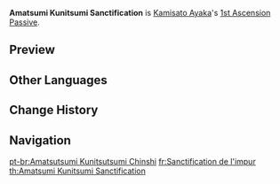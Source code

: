{{Talent Infobox
|image         = Talent Amatsumi Kunitsumi Sanctification.png
|character     = Kamisato Ayaka
|type          = 1st Ascension Passive
|info          = After using [[Kamisato Art: Hyouka]], Kamisato Ayaka's Normal and Charged attacks deal 30% increased DMG for 6s.
|utility1      = Normal Attack DMG Increase
|utility2      = Charged Attack DMG Increase
}}
'''Amatsumi Kunitsumi Sanctification''' is [[Kamisato Ayaka]]'s [[1st Ascension Passive]].

==Preview==
{{Preview
|file=Amatsumi Kunitsumi Sanctification Preview
}}

{{Clr}}
==Other Languages==
{{Other Languages
|en      = Amatsumi Kunitsumi Sanctification
|zhs     = 天罪国罪镇词
|zhs_rm  = Tiānzuì Guózuì Zhèncí
|zht     = 天罪國罪鎮詞
|zht_rm  = Tiānzuì Guózuì Zhèncí
|zh_tl   = Appeasing Words of Heaven Sin and Land Sin
|ja      = 天つ罪・国つ罪の鎮詞
|ja_rm   = Amatsutsumi - Kunitsutsumi no Ihahigoto{{Assumed}}
|ja_tl   = Appeasing Words of Heaven Sin and Land Sin
|ko      = 천죄국죄 진사
|ko_rm   = Cheonjoegukjoe Jinsa
|ko_tl   = Appeasing Words of Sky's Sin and Country's Sin
|es      = Supresión de lo impuro
|es_tl   = Suppression of the Impure
|fr      = Sanctification de l'impur
|fr_tl   = Sanctification of the Impure
|ru      = Освящение амацуми куницуми
|ru_tl   = 
|th      = Amatsumi Kunitsumi Sanctification
|vi      = Lời Phán Amatsumi Kunitsumi
|vi_tl   = 
|de      = Amatsumi-Kunitsumi-Weihe
|de_tl   = Amatsumi Kunitsumi Blessing
|id      = Amatsumi Kunitsumi Sanctification
|pt      = Amatsutsumi Kunitsutsumi Chinshi
|pt_tl   = 
|zhja_note = 天つ罪 and 国つ罪 are read ''amatsutsumi'' and ''kunitsutsumi'' respectively. Both those terms are associated with the concept of {{w| tsumi}}. While "sin" is the literal translation of 罪, it does not cover the whole meaning of ''tsumi''.
}}

==Change History==
{{Change History|2.0}}
<!--
==References==
{{Reflist}}-->

==Navigation==
{{Talent Navbox|Kamisato Ayaka}}

[[pt-br:Amatsutsumi Kunitsutsumi Chinshi]]
[[fr:Sanctification de l'impur]]
[[th:Amatsumi Kunitsumi Sanctification]]